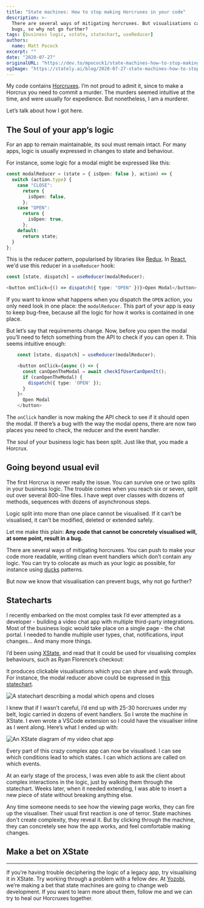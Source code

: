 ```yaml
---
title: "State machines: How to stop making Horcruxes in your code"
description: >-
  There are several ways of mitigating horcruxes. But visualisations can prevent
  bugs, so why not go further?
tags: [business logic, xstate, statechart, useReducer]
authors:
  name: Matt Pocock
excerpt: ""
date: "2020-07-27"
originalURL: "https://dev.to/mpocock1/state-machines-how-to-stop-making-horcruxes-in-your-code-gl5"
ogImage: "https://stately.ai/blog/2020-07-27-state-machines-how-to-stop-making-horcruxes-in-your-code.png"
---
```


My code contains [Horcruxes](https://harrypotter.fandom.com/wiki/Horcrux). I’m not proud to admit it, since to make a Horcrux you need to commit a murder. The murders seemed intuitive at the time, and were usually for expedience. But nonetheless, I am a murderer.

Let’s talk about how I got here.

<!--truncate-->

## The Soul of your app’s logic

For an app to remain maintainable, its soul must remain intact. For many apps, logic is usually expressed in changes to state and behaviour.

For instance, some logic for a modal might be expressed like this:

```ts
const modalReducer = (state = { isOpen: false }, action) => {
  switch (action.type) {
    case "CLOSE":
      return {
        isOpen: false,
      };
    case "OPEN":
      return {
        isOpen: true,
      };
    default:
      return state;
  }
};
```

This is the reducer pattern, popularised by libraries like [Redux](https://redux.js.org/introduction/getting-started). In [React](https://reactjs.org/), we'd use this reducer in a `useReducer` hook:

```ts
const [state, dispatch] = useReducer(modalReducer);

<button onClick={() => dispatch({ type: "OPEN" })}>Open Modal</button>;
```

If you want to know what happens when you dispatch the `OPEN` action, you only need look in one place: the `modalReducer`. This part of your app is easy to keep bug-free, because all the logic for how it works is contained in one place.

But let’s say that requirements change. Now, before you open the modal you’ll need to fetch something from the API to check if you can open it. This seems intuitive enough:

```ts
    const [state, dispatch] = useReducer(modalReducer);

    <button onClick={async () => {
      const canOpenTheModal = await checkIfUserCanOpenIt();
      if (canOpenTheModal) {
        dispatch({ type: 'OPEN' });
      }
    }>
      Open Modal
    </button>
```

The `onClick` handler is now making the API check to see if it should open the modal. If there’s a bug with the way the modal opens, there are now two places you need to check, the reducer and the event handler.

The soul of your business logic has been split. Just like that, you made a Horcrux.

## Going beyond usual evil

The first Horcrux is never really the issue. You can survive one or two splits in your business logic. The trouble comes when you reach six or seven, split out over several 800-line files. I have wept over classes with dozens of methods, sequences with dozens of asynchronous steps.

Logic split into more than one place cannot be visualised. If it can’t be visualised, it can’t be modified, deleted or extended safely.

Let me make this plain: **Any code that cannot be concretely visualised will, at some point, result in a bug.**

There are several ways of mitigating horcruxes. You can push to make your code more readable, writing clean event handlers which don’t contain any logic. You can try to colocate as much as your logic as possible, for instance using [ducks](https://github.com/erikras/ducks-modular-redux) patterns.

But now we know that visualisation can prevent bugs, why not go further?

## Statecharts

I recently embarked on the most complex task I’d ever attempted as a developer - building a video chat app with multiple third-party integrations. Most of the business logic would take place on a single page - the chat portal. I needed to handle multiple user types, chat, notifications, input changes... And many more things.

I’d been using [XState](https://github.com/davidkpiano/xstate), and read that it could be used for visualising complex behaviours, such as Ryan Florence’s checkout:

<Tweet id="1084248892072329216" />

It produces clickable visualisations which you can share and walk through. For instance, the modal reducer above could be expressed in [this statechart](https://xstate.js.org/viz/?gist=56c56d2be397c4d5bea934c6d89e788d).

![A statechart describing a modal which opens and closes](https://res.cloudinary.com/practicaldev/image/fetch/s--XmLhsdr5--/c_limit%2Cf_auto%2Cfl_progressive%2Cq_auto%2Cw_880/https://dev-to-uploads.s3.amazonaws.com/i/2lb0ctiu7s207t9w44mg.png)

I knew that if I wasn’t careful, I’d end up with 25-30 horcruxes under my belt, logic carried in dozens of event handlers. So I wrote the machine in XState. I even wrote a VSCode extension so I could have the visualiser inline as I went along. Here’s what I ended up with:

![An XState diagram of my video chat app](https://res.cloudinary.com/practicaldev/image/fetch/s--oY3xYHhl--/c_limit%2Cf_auto%2Cfl_progressive%2Cq_auto%2Cw_880/https://dev-to-uploads.s3.amazonaws.com/i/33vxe2bcsxn8uvfzlgva.png)

Every part of this crazy complex app can now be visualised. I can see which conditions lead to which states. I can which actions are called on which events.

At an early stage of the process, I was even able to ask the client about complex interactions in the logic, just by walking them through the statechart. Weeks later, when it needed extending, I was able to insert a new piece of state without breaking anything else.

Any time someone needs to see how the viewing page works, they can fire up the visualiser. Their usual first reaction is one of terror. State machines don't create complexity, they reveal it. But by clicking through the machine, they can concretely see how the app works, and feel comfortable making changes.

## Make a bet on XState

---

If you’re having trouble deciphering the logic of a legacy app, try visualising it in XState. Try working through a problem with a fellow dev. At [Yozobi](http://yozobi.com/), we’re making a bet that state machines are going to change web development. If you want to learn more about them, follow me and we can try to heal our Horcruxes together.
